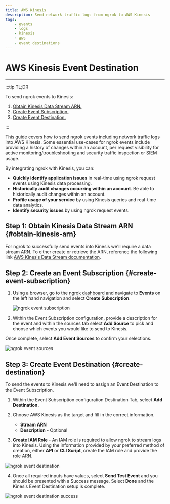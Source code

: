```yaml
---
title: AWS Kinesis
description: Send network traffic logs from ngrok to AWS Kinesis
tags:
    - events
    - logs
    - kinesis
    - aws
    - event destinations
---
```


# AWS Kinesis Event Destination
------------

:::tip TL;DR

To send ngrok events to Kinesis:
1. [Obtain Kinesis Data Stream ARN.](#obtain-kinesis-arn)
1. [Create Event Subscription.](#create-event-subscription)
1. [Create Event Destination.](#create-destination)



:::


This guide covers how to send ngrok events including network traffic logs into AWS Kinesis.
Some essential use-cases for ngrok events include providing a history of changes within an account, per request visibility for active monitoring/troubleshooting and security traffic inspection or SIEM usage.

By integrating ngrok with Kinesis, you can:

- **Quickly identify application issues** in real-time using ngrok request events using Kinesis data processing.
- **Historically audit changes occurring within an account**.  Be able to historically audit changes within an account.
- **Profile usage of your service** by using Kinesis queries and real-time data analytics.
- **Identify security issues** by using ngrok request events.


## **Step 1**: Obtain Kinesis Data Stream ARN {#obtain-kinesis-arn}

For ngrok to successfully send events into Kinesis we'll require a data stream ARN. To either create or retrieve the ARN, reference the following link [AWS Kinesis Data Stream documentation](https://docs.aws.amazon.com/streams/latest/dev/tutorial-stock-data-kplkcl-create-stream.html). 


## **Step 2**: Create an Event Subscription {#create-event-subscription}

1. Using a browser, go to the [ngrok dashboard](https://dashboard.ngrok.com) and navigate to **Events** on the left hand navigation and select **Create Subscription**.
    
    ![ngrok event subscription](img/event_sub.png)


2. Within the Event Subscription configuration, provide a description for the event and within the sources tab select **Add Source** to pick and choose which events you would like to send to Kinesis.

Once complete, select **Add Event Sources** to confirm your selections.

![ngrok event sources](img/event_sources.png)

## **Step 3**: Create Event Destination {#create-destination}

To send the events to Kinesis we'll need to assign an Event Destination to the Event Subscription.

1. Within the Event Subscription configuration Destination Tab, select **Add Destination.**

1. Choose AWS Kinesis as the target and fill in the correct information.

    - **Stream ARN**
    - **Description** - Optional

1. **Create IAM Role** - An IAM role is required to allow ngrok to stream logs into Kinesis.  Using the information provided by your preferred method of creation, either **API** or **CLI Script**, create the IAM role and provide the role ARN.

![ngrok event destination](img/event_destination.png)

4. Once all required inputs have values, select **Send Test Event** and you should be presented with a Success message.  Select **Done** and the Kinesis Event Destination setup is complete.

![ngrok event destination success](img/success.png)

